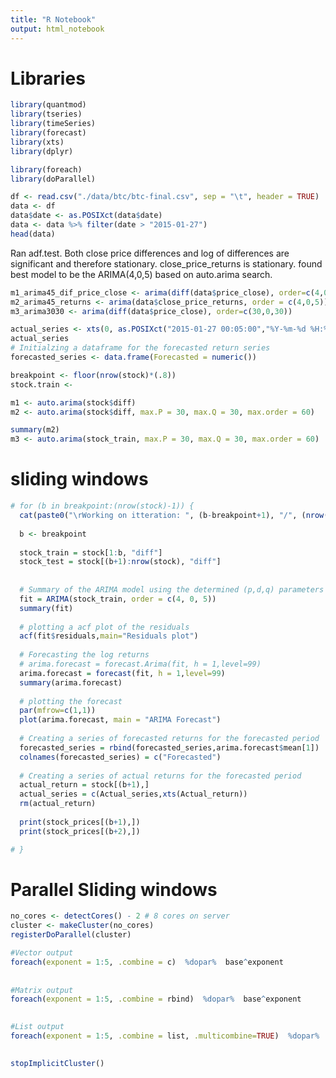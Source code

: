 ```yaml
---
title: "R Notebook"
output: html_notebook
---
```





# Libraries
```r
library(quantmod)
library(tseries)
library(timeSeries)
library(forecast)
library(xts)
library(dplyr)

library(foreach)
library(doParallel)
```

```r
df <- read.csv("./data/btc/btc-final.csv", sep = "\t", header = TRUE)
data <- df
data$date <- as.POSIXct(data$date)
data <- data %>% filter(date > "2015-01-27")
head(data)
```

Ran adf.test. Both close price differences and log of differences are significant and therefore stationary. close_price_returns is stationary.
found best model to be the ARIMA(4,0,5) based on auto.arima search.

```r
m1_arima45_dif_price_close <- arima(diff(data$price_close), order=c(4,0,5))
m2_arima45_returns <- arima(data$close_price_returns, order = c(4,0,5))
m3_arima3030 <- arima(diff(data$price_close), order=c(30,0,30))
```
```r
actual_series <- xts(0, as.POSIXct("2015-01-27 00:05:00","%Y-%m-%d %H:%M:%S"))
actual_series 
# Initialzing a dataframe for the forecasted return series
forecasted_series <- data.frame(Forecasted = numeric())

breakpoint <- floor(nrow(stock)*(.8))
stock.train <- 
```

```r
m1 <- auto.arima(stock$diff)
m2 <- auto.arima(stock$diff, max.P = 30, max.Q = 30, max.order = 60)
```

```r
summary(m2)
m3 <- auto.arima(stock_train, max.P = 30, max.Q = 30, max.order = 60)
```

# sliding windows

```r

# for (b in breakpoint:(nrow(stock)-1)) {
  cat(paste0("\rWorking on itteration: ", (b-breakpoint+1), "/", (nrow(stock)-1-breakpoint)))
  
  b <- breakpoint
  
  stock_train = stock[1:b, "diff"]
  stock_test = stock[(b+1):nrow(stock), "diff"]
  
  
  # Summary of the ARIMA model using the determined (p,d,q) parameters
  fit = ARIMA(stock_train, order = c(4, 0, 5))
  summary(fit)
  
  # plotting a acf plot of the residuals
  acf(fit$residuals,main="Residuals plot")
  
  # Forecasting the log returns
  # arima.forecast = forecast.Arima(fit, h = 1,level=99)
  arima.forecast = forecast(fit, h = 1,level=99)
  summary(arima.forecast)
  
  # plotting the forecast
  par(mfrow=c(1,1))
  plot(arima.forecast, main = "ARIMA Forecast")
  
  # Creating a series of forecasted returns for the forecasted period
  forecasted_series = rbind(forecasted_series,arima.forecast$mean[1])
  colnames(forecasted_series) = c("Forecasted")
  
  # Creating a series of actual returns for the forecasted period
  actual_return = stock[(b+1),]
  actual_series = c(Actual_series,xts(Actual_return))
  rm(actual_return)
  
  print(stock_prices[(b+1),])
  print(stock_prices[(b+2),])

# }

```



# Parallel Sliding windows
```r
no_cores <- detectCores() - 2 # 8 cores on server
cluster <- makeCluster(no_cores)
registerDoParallel(cluster)
```

```r
#Vector output
foreach(exponent = 1:5, .combine = c)  %dopar%  base^exponent
 
 
#Matrix output
foreach(exponent = 1:5, .combine = rbind)  %dopar%  base^exponent

 
#List output
foreach(exponent = 1:5, .combine = list, .multicombine=TRUE)  %dopar%  base^exponent

 
stopImplicitCluster()
```



























































